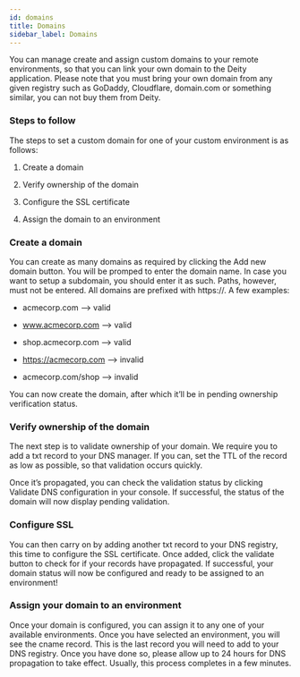 ```yaml
---
id: domains
title: Domains
sidebar_label: Domains
---
```

You can manage create and assign custom domains to your remote environments, so that you can link your own domain to the Deity application. Please note that you must bring your own domain from any given registry such as GoDaddy, Cloudflare, domain.com or something similar, you can not buy them from Deity.

### Steps to follow
The steps to set a custom domain for one of your custom environment is as follows:

1. Create a domain

2. Verify ownership of the domain

3. Configure the SSL certificate

4. Assign the domain to an environment

### Create a domain
You can create as many domains as required by clicking the Add new domain button. You will be promped to enter the domain name. In case you want to setup a subdomain, you should enter it as such. Paths, however, must not be entered. All domains are prefixed with https://. A few examples:

- acmecorp.com —> valid

- www.acmecorp.com —> valid

- shop.acmecorp.com —> valid

- https://acmecorp.com —> invalid

- acmecorp.com/shop —> invalid

You can now create the domain, after which it’ll be in pending ownership verification status.

### Verify ownership of the domain
The next step is to validate ownership of your domain. We require you to add a txt record to your DNS manager. If you can, set the TTL of the record as low as possible, so that validation occurs quickly.

Once it’s propagated, you can check the validation status by clicking Validate DNS configuration in your console. If successful, the status of the domain will now display pending validation.

### Configure SSL
You can then carry on by adding another txt record to your DNS registry, this time to configure the SSL certificate. Once added, click the validate button to check for if your records have propagated. If successful, your domain status will now be configured and ready to be assigned to an environment!

### Assign your domain to an environment
Once your domain is configured, you can assign it to any one of your available environments. Once you have selected an environment, you will see the cname record. This is the last record you will need to add to your DNS registry. Once you have done so, please allow up to 24 hours for DNS propagation to take effect. Usually, this process completes in a few minutes.


